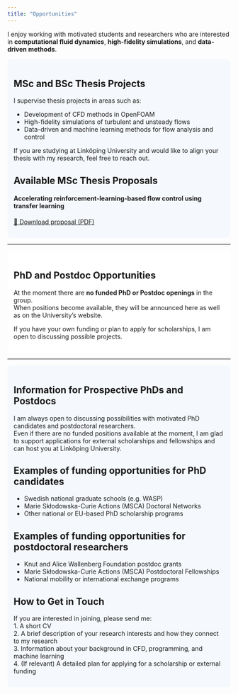 ```yaml
---
title: "Opportunities"
---
```


I enjoy working with motivated students and researchers who are interested in **computational fluid dynamics**, **high-fidelity simulations**, and **data-driven methods**.  

::: {.section-background style="background-color:#f5f8fc; padding: 1em; border-radius: 8px;"}
# MSc and BSc Thesis Projects

I supervise thesis projects in areas such as:    

- Development of CFD methods in OpenFOAM  
- High-fidelity simulations of turbulent and unsteady flows  
- Data-driven and machine learning methods for flow analysis and control  

If you are studying at Linköping University and would like to align your thesis with my research, feel free to reach out.  

## Available MSc Thesis Proposals

:::: {.cards}
::: {.card}
#### Accelerating reinforcement-learning-based flow control using transfer learning
[📄 Download proposal (PDF)](files/MasterThesis_CFD_DRL_TL.pdf)
:::

<!--
::: {.card}
#### Physics-Informed Neural Networks for Flow Modeling
Upcoming thesis project exploring **PINNs** for turbulent flow problems.  
*(Proposal will be uploaded soon.)*
:::
-->
::::
:::

---

::: {.section-background style="background-color:#ffffff; padding: 1em; border-radius: 8px;"}
# PhD and Postdoc Opportunities

At the moment there are **no funded PhD or Postdoc openings** in the group.  
When positions become available, they will be announced here as well as on the University’s website.  

If you have your own funding or plan to apply for scholarships, I am open to discussing possible projects.  
:::

---

::: {.section-background style="background-color:#f5f8fc; padding: 1em; border-radius: 8px;"}
# Information for Prospective PhDs and Postdocs

I am always open to discussing possibilities with motivated PhD candidates and postdoctoral researchers.  
Even if there are no funded positions available at the moment, I am glad to support applications for external scholarships and fellowships and can host you at Linköping University.  

## Examples of funding opportunities for PhD candidates
- Swedish national graduate schools (e.g. WASP)  
- Marie Skłodowska-Curie Actions (MSCA) Doctoral Networks  
- Other national or EU-based PhD scholarship programs  

## Examples of funding opportunities for postdoctoral researchers
- Knut and Alice Wallenberg Foundation postdoc grants  
- Marie Skłodowska-Curie Actions (MSCA) Postdoctoral Fellowships  
- National mobility or international exchange programs  

## How to Get in Touch
If you are interested in joining, please send me:  
1. A short CV  
2. A brief description of your research interests and how they connect to my research  
3. Information about your background in CFD, programming, and machine learning  
4. (If relevant) A detailed plan for applying for a scholarship or external funding  
:::
